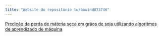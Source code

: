 ```yaml
---
title: "Website do repositório turbowind873746"
---
```


[Predição da perda de máteria seca em grãos de soja utilizando algoritmos de aprendizado de máquina](soybean-dml-machine-learning.html)